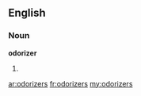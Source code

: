==English==

===Noun===
'''odorizer'''

# {{plural of|[[odorizer]]}}

[[ar:odorizers]]
[[fr:odorizers]]
[[my:odorizers]]